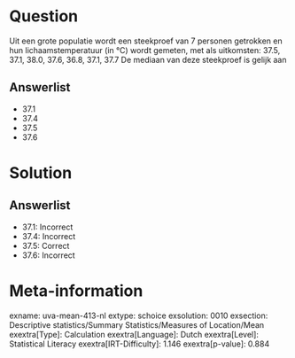 Question
========

Uit een grote populatie wordt een steekproef van 7 personen getrokken en
hun lichaamstemperatuur (in °C) wordt gemeten, met als uitkomsten: 37.5,
37.1, 38.0, 37.6, 36.8, 37.1, 37.7 De mediaan van deze steekproef is
gelijk aan

Answerlist
----------

* 37.1
* 37.4
* 37.5
* 37.6

Solution
========

Answerlist
----------

* 37.1: Incorrect
* 37.4: Incorrect
* 37.5: Correct
* 37.6: Incorrect

Meta-information
================
exname: uva-mean-413-nl
extype: schoice
exsolution: 0010
exsection: Descriptive statistics/Summary Statistics/Measures of Location/Mean
exextra[Type]: Calculation
exextra[Language]: Dutch
exextra[Level]: Statistical Literacy
exextra[IRT-Difficulty]: 1.146
exextra[p-value]: 0.884

